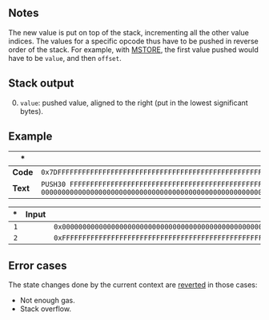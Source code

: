 ## Notes

The new value is put on top of the stack, incrementing all the other value indices. The values for a specific opcode thus have to be pushed in reverse order of the stack. For example, with [MSTORE](/#52), the first value pushed would have to be `value`, and then `offset`.

## Stack output

0. `value`: pushed value, aligned to the right (put in the lowest significant bytes).

## Example

| * | * |
|---|---|
| **Code** | `0x7DFFFFFFFFFFFFFFFFFFFFFFFFFFFFFFFFFFFFFFFFFFFFFFFFFFFFFFFFFFFF7D000000000000000000000000000000000000000000000000000000000000` |
| **Text** | `PUSH30 FFFFFFFFFFFFFFFFFFFFFFFFFFFFFFFFFFFFFFFFFFFFFFFFFFFFFFFFFFFF PUSH30 000000000000000000000000000000000000000000000000000000000000` |

| * | Input | Output |
|--:|------:|-------:|
| `1` | | `0x000000000000000000000000000000000000000000000000000000000000` |
| `2` | | `0xFFFFFFFFFFFFFFFFFFFFFFFFFFFFFFFFFFFFFFFFFFFFFFFFFFFFFFFFFFFF` |

## Error cases

The state changes done by the current context are [reverted](#FD) in those cases:
- Not enough gas.
- Stack overflow.
